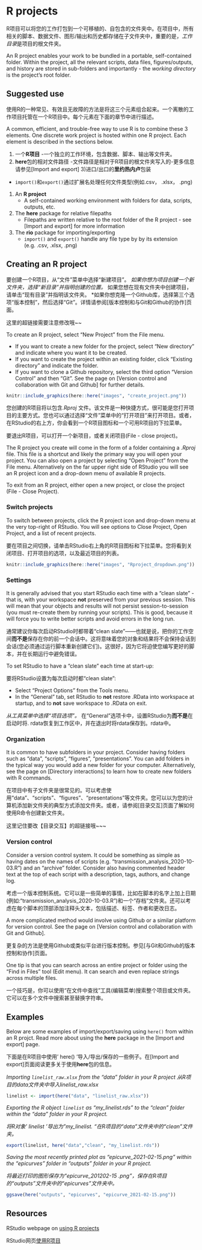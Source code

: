 
# R projects {}  

R项目可以将您的工作打包到一个可移植的、自包含的文件夹中。在项目中，所有相关的脚本、数据文件、图形/输出和历史都存储在子文件夹中，重要的是，*工作目录*是项目的根文件夹。

An R project enables your work to be bundled in a portable, self-contained folder. Within the project, all the relevant scripts, data files, figures/outputs, and history are stored in sub-folders and importantly - the *working directory* is the project's root folder.  


## Suggested use  

使用R的一种常见、有效且无故障的方法是将这三个元素组合起来。一个离散的工作项目托管在一个R项目中。每个元素在下面的章节中进行描述。

A common, efficient, and trouble-free way to use R is to combine these 3 elements. One discrete work project is hosted within one R project. Each element is described in the sections below.  

1) 一个**R项目**
-一个独立的工作环境，包含数据、脚本、输出等文件夹。
2) **here**包的相对文件路径
-文件路径是相对于R项目的根文件夹写入的-更多信息请参见[Import and export]
3)进口/出口的**里约热内卢**包装
- `import()`和`export()`通过扩展名处理任何文件类型(例如.csv， .xlsx， .png)

1) An **R project**  
     - A self-contained working environment with folders for data, scripts, outputs, etc.  
2) The **here** package for relative filepaths  
     - Filepaths are written relative to the root folder of the R project - see [Import and export] for more information  
3) The **rio** package for importing/exporting  
     - `import()` and `export()` handle any file type by by its extension (e.g. .csv, .xlsx, .png)  
     
     


<!-- ======================================================= -->
## Creating an R project {}

要创建一个R项目，从“文件”菜单中选择“新建项目”。
*如果你想为项目创建一个新文件夹，选择“新目录”并指明创建的位置。
*如果您想在现有文件夹中创建项目，请单击“现有目录”并指明该文件夹。
*如果你想克隆一个Github库，选择第三个选项“版本控制”，然后选择“Git”。详情请参阅[版本控制和与Git和Github的协作]页面。

这里的超链接需要注意修改哦~~

To create an R project, select "New Project" from the File menu.

* If you want to create a new folder for the project, select "New directory" and indicate where you want it to be created.  
* If you want to create the project within an existing folder, click "Existing directory" and indicate the folder.  
* If you want to clone a Github repository, select the third option "Version Control" and then "Git". See the page on [Version control and collaboration with Git and Github] for further details.  


```r
knitr::include_graphics(here::here("images", "create_project.png"))
```

您创建的R项目将以包含*.Rproj *文件。该文件是一种快捷方式，很可能是您打开项目的主要方式。您也可以通过选择“文件”菜单中的“打开项目”来打开项目。或者，在RStudio的右上方，你会看到一个R项目图标和一个可用R项目的下拉菜单。

要退出R项目，可以打开一个新项目，或者关闭项目(File - close project)。

The R project you create will come in the form of a folder containing a *.Rproj* file. This file is a shortcut and likely the primary way you will open your project. You can also open a project by selecting "Open Project" from the File menu. Alternatively on the far upper right side of RStudio you will see an R project icon and a drop-down menu of available R projects. 

To exit from an R project, either open a new project, or close the project (File - Close Project).  


### Switch projects {.unnumbered}

To switch between projects, click the R project icon and drop-down menu at the very top-right of RStudio. You will see options to Close Project, Open Project, and a list of recent projects. 

要在项目之间切换，请单击RStudio右上角的R项目图标和下拉菜单。您将看到关闭项目、打开项目的选项，以及最近项目的列表。


```r
knitr::include_graphics(here::here("images", "Rproject_dropdown.png"))
```


### Settings {.unnumbered}  

It is generally advised that you start RStudio each time with a "clean slate" - that is, with your workspace **not** preserved from your previous session. This will mean that your objects and results will not persist session-to-session (you must re-create them by running your scripts). This is good, because it will force you to write better scripts and avoid errors in the long run.  

通常建议你每次启动RStudio时都带着“clean slate”——也就是说，把你的工作空间**而不是**保存在你的前一个会话中。这将意味着您的对象和结果将不会保持会话到会话(您必须通过运行脚本重新创建它们)。这很好，因为它将迫使您编写更好的脚本，并在长期运行中避免错误。

To set RStudio to have a "clean slate" each time at start-up:

要将RStudio设置为每次启动时都“clean slate”:

* Select "Project Options" from the Tools menu.  
* In the "General" tab, set RStudio to **not** restore .RData into workspace at startup, and to **not** save workspace to .RData on exit.  

*从工具菜单中选择“项目选项”。
*在“General”选项卡中，设置RStudio为**而不是**在启动时将. rdata恢复到工作区中，并在退出时将rdata保存到。rdata中。


### Organization {.unnumbered}  

It is common to have subfolders in your project. Consider having folders such as "data", "scripts", "figures", "presentations". You can add folders in the typical way you would add a new folder for your computer. Alternatively, see the page on [Directory interactions] to learn how to create new folders with R commands.

在项目中有子文件夹是很常见的。可以考虑使用“data”、“scripts”、“figures”、“presentations”等文件夹。您可以以为您的计算机添加新文件夹的典型方式添加文件夹。或者，请参阅[目录交互]页面了解如何使用R命令创建新文件夹。

这里记住要改【目录交互】的超链接哦~~~

### Version control {.unnumbered}  

Consider a version control system. It could be something as simple as having dates on the names of scripts (e.g. "transmission_analysis_2020-10-03.R") and an "archive" folder. Consider also having commented header text at the top of each script with a description, tags, authors, and change log.  

考虑一个版本控制系统。它可以是一些简单的事情，比如在脚本的名字上加上日期(例如:“transmission_analysis_2020-10-03.R”)和一个“存档”文件夹。还可以考虑在每个脚本的顶部添加注释头文本，包括描述、标签、作者和更改日志。

A more complicated method would involve using Github or a similar platform for version control. See the page on [Version control and collaboration with Git and Github]. 

更复杂的方法是使用Github或类似平台进行版本控制。参见[与Git和Github的版本控制和协作]页面。

One tip is that you can search across an entire project or folder using the "Find in Files" tool (Edit menu). It can search and even replace strings across multiple files.  

一个技巧是，你可以使用“在文件中查找”工具(编辑菜单)搜索整个项目或文件夹。它可以在多个文件中搜索甚至替换字符串。




## Examples  

Below are some examples of import/export/saving using `here()` from within an R projct. Read more about using the **here** package in the [Import and export] page.  

下面是在R项目中使用' here() '导入/导出/保存的一些例子。在[Import and export]页面阅读更多关于使用**here**包的信息。


*Importing `linelist_raw.xlsx` from the "data" folder in your R project* 
*从R项目的data文件夹中导入linelist_raw.xlsx*

```r
linelist <- import(here("data", "linelist_raw.xlsx"))
```

*Exporting the R object `linelist` as "my_linelist.rds" to the "clean" folder within the "data" folder in your R project.*   

*将R对象' linelist '导出为"my_linelist. "在R项目的“data”文件夹中的“clean”文件夹。*

```r
export(linelist, here("data","clean", "my_linelist.rds"))
```

*Saving the most recently printed plot as "epicurve_2021-02-15.png" within the "epicurves" folder in "outputs" folder in your R project.*  

*将最近打印的图形保存为“epicurve_201202-15 .png”，保存在R项目的“outputs”文件夹中的“epicurves”文件夹中。*

```r
ggsave(here("outputs", "epicurves", "epicurve_2021-02-15.png"))
```




<!-- ======================================================= -->
## Resources {}

RStudio webpage on [using R projects](https://support.rstudio.com/hc/en-us/articles/200526207-Using-Projects)

RStudio网页[使用R项目](https://support.rstudio.com/hc/en-us/articles/200526207-Using-Projects)


